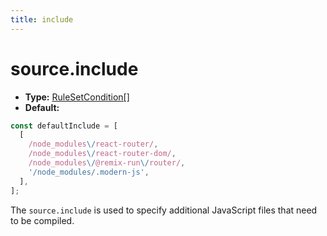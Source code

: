 ```yaml
---
title: include
---
```


# source.include

- **Type:** [RuleSetCondition[]](https://rspack.dev/config/module#condition)
- **Default:**

```ts
const defaultInclude = [
  [
    /node_modules\/react-router/,
    /node_modules\/react-router-dom/,
    /node_modules\/@remix-run\/router/,
    '/node_modules/.modern-js',
  ],
];
```

The `source.include` is used to specify additional JavaScript files that need to be compiled.


<RsbuildConfig configName="source.include" />
